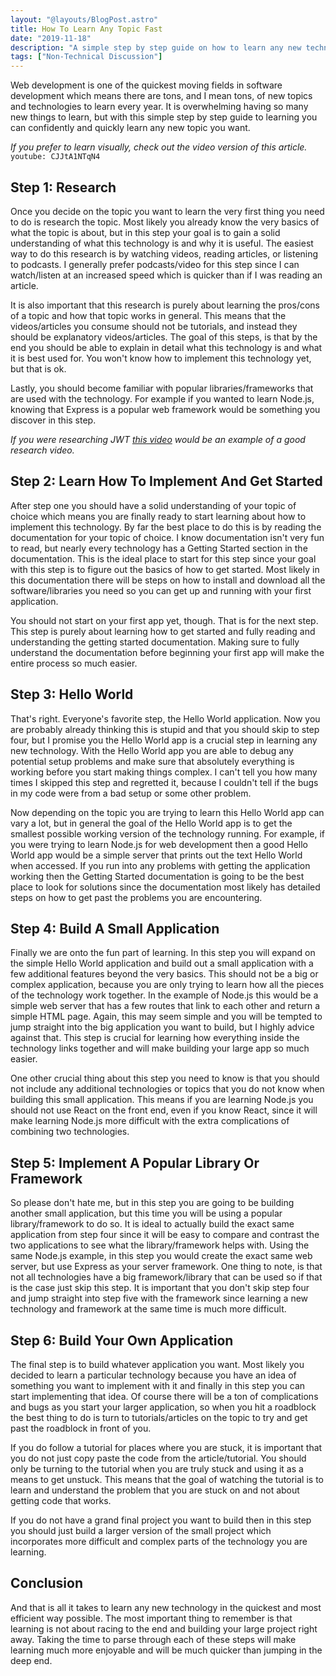 ```yaml
---
layout: "@layouts/BlogPost.astro"
title: How To Learn Any Topic Fast
date: "2019-11-18"
description: "A simple step by step guide on how to learn any new technology or topic quickly and efficiently."
tags: ["Non-Technical Discussion"]
---
```


Web development is one of the quickest moving fields in software development which means there are tons, and I mean tons, of new topics and technologies to learn every year. It is overwhelming having so many new things to learn, but with this simple step by step guide to learning you can confidently and quickly learn any new topic you want.

_If you prefer to learn visually, check out the video version of this article._
`youtube: CJJtA1NTqN4`

## Step 1: Research

Once you decide on the topic you want to learn the very first thing you need to do is research the topic. Most likely you already know the very basics of what the topic is about, but in this step your goal is to gain a solid understanding of what this technology is and why it is useful. The easiest way to do this research is by watching videos, reading articles, or listening to podcasts. I generally prefer podcasts/video for this step since I can watch/listen at an increased speed which is quicker than if I was reading an article.

It is also important that this research is purely about learning the pros/cons of a topic and how that topic works in general. This means that the videos/articles you consume should not be tutorials, and instead they should be explanatory videos/articles. The goal of this steps, is that by the end you should be able to explain in detail what this technology is and what it is best used for. You won't know how to implement this technology yet, but that is ok.

Lastly, you should become familiar with popular libraries/frameworks that are used with the technology. For example if you wanted to learn Node.js, knowing that Express is a popular web framework would be something you discover in this step.

_If you were researching JWT [this video](https://youtu.be/7Q17ubqLfaM) would be an example of a good research video._

## Step 2: Learn How To Implement And Get Started

After step one you should have a solid understanding of your topic of choice which means you are finally ready to start learning about how to implement this technology. By far the best place to do this is by reading the documentation for your topic of choice. I know documentation isn't very fun to read, but nearly every technology has a Getting Started section in the documentation. This is the ideal place to start for this step since your goal with this step is to figure out the basics of how to get started. Most likely in this documentation there will be steps on how to install and download all the software/libraries you need so you can get up and running with your first application.

You should not start on your first app yet, though. That is for the next step. This step is purely about learning how to get started and fully reading and understanding the getting started documentation. Making sure to fully understand the documentation before beginning your first app will make the entire process so much easier.

## Step 3: Hello World

That's right. Everyone's favorite step, the Hello World application. Now you are probably already thinking this is stupid and that you should skip to step four, but I promise you the Hello World app is a crucial step in learning any new technology. With the Hello World app you are able to debug any potential setup problems and make sure that absolutely everything is working before you start making things complex. I can't tell you how many times I skipped this step and regretted it, because I couldn't tell if the bugs in my code were from a bad setup or some other problem.

Now depending on the topic you are trying to learn this Hello World app can vary a lot, but in general the goal of the Hello World app is to get the smallest possible working version of the technology running. For example, if you were trying to learn Node.js for web development then a good Hello World app would be a simple server that prints out the text Hello World when accessed. If you run into any problems with getting the application working then the Getting Started documentation is going to be the best place to look for solutions since the documentation most likely has detailed steps on how to get past the problems you are encountering.

## Step 4: Build A Small Application

Finally we are onto the fun part of learning. In this step you will expand on the simple Hello World application and build out a small application with a few additional features beyond the very basics. This should not be a big or complex application, because you are only trying to learn how all the pieces of the technology work together. In the example of Node.js this would be a simple web server that has a few routes that link to each other and return a simple HTML page. Again, this may seem simple and you will be tempted to jump straight into the big application you want to build, but I highly advice against that. This step is crucial for learning how everything inside the technology links together and will make building your large app so much easier.

One other crucial thing about this step you need to know is that you should not include any additional technologies or topics that you do not know when building this small application. This means if you are learning Node.js you should not use React on the front end, even if you know React, since it will make learning Node.js more difficult with the extra complications of combining two technologies.

## Step 5: Implement A Popular Library Or Framework

So please don't hate me, but in this step you are going to be building another small application, but this time you will be using a popular library/framework to do so. It is ideal to actually build the exact same application from step four since it will be easy to compare and contrast the two applications to see what the library/framework helps with. Using the same Node.js example, in this step you would create the exact same web server, but use Express as your server framework. One thing to note, is that not all technologies have a big framework/library that can be used so if that is the case just skip this step. It is important that you don't skip step four and jump straight into step five with the framework since learning a new technology and framework at the same time is much more difficult.

## Step 6: Build Your Own Application

The final step is to build whatever application you want. Most likely you decided to learn a particular technology because you have an idea of something you want to implement with it and finally in this step you can start implementing that idea. Of course there will be a ton of complications and bugs as you start your larger application, so when you hit a roadblock the best thing to do is turn to tutorials/articles on the topic to try and get past the roadblock in front of you.

If you do follow a tutorial for places where you are stuck, it is important that you do not just copy paste the code from the article/tutorial. You should only be turning to the tutorial when you are truly stuck and using it as a means to get unstuck. This means that the goal of watching the tutorial is to learn and understand the problem that you are stuck on and not about getting code that works.

If you do not have a grand final project you want to build then in this step you should just build a larger version of the small project which incorporates more difficult and complex parts of the technology you are learning.

## Conclusion

And that is all it takes to learn any new technology in the quickest and most efficient way possible. The most important thing to remember is that learning is not about racing to the end and building your large project right away. Taking the time to parse through each of these steps will make learning much more enjoyable and will be much quicker than jumping in the deep end.
